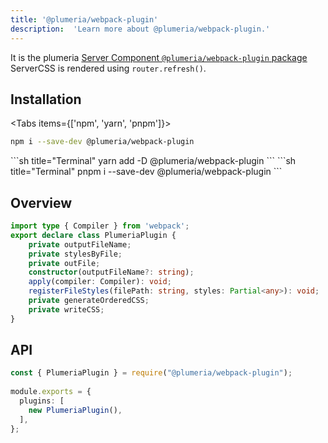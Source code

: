 ```yaml
---
title: '@plumeria/webpack-plugin'
description:  'Learn more about @plumeria/webpack-plugin.'
---
```


It is the plumeria [Server Component `@plumeria/webpack-plugin` package](https://www.npmjs.com/package/@plumeria/webpack-plugin)  
ServerCSS is rendered using `router.refresh()`.

## Installation
<Tabs items={['npm',  'yarn', 'pnpm']}>
<Tab>
```sh title="Terminal"
npm i --save-dev @plumeria/webpack-plugin
```
</Tab>
<Tab>
```sh title="Terminal"
yarn add -D @plumeria/webpack-plugin
```
</Tab>
<Tab>
```sh title="Terminal"
pnpm i --save-dev @plumeria/webpack-plugin
```
</Tab>
</Tabs>

## Overview
```ts title="TypeScript"
import type { Compiler } from 'webpack';
export declare class PlumeriaPlugin {
    private outputFileName;
    private stylesByFile;
    private outFile;
    constructor(outputFileName?: string);
    apply(compiler: Compiler): void;
    registerFileStyles(filePath: string, styles: Partial<any>): void;
    private generateOrderedCSS;
    private writeCSS;
}
```


## API
```ts title="webpack.config.js"
const { PlumeriaPlugin } = require("@plumeria/webpack-plugin");
 
module.exports = {
  plugins: [
    new PlumeriaPlugin(),
  ],
};
```
